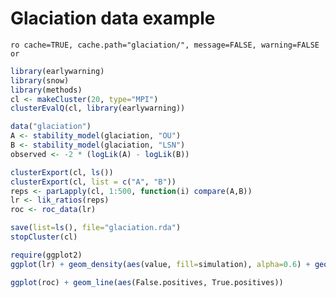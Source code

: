 
# Glaciation data example

`ro cache=TRUE, cache.path="glaciation/", message=FALSE, warning=FALSE or`

```r
library(earlywarning)
library(snow)
library(methods)
cl <- makeCluster(20, type="MPI")
clusterEvalQ(cl, library(earlywarning))
````

```r
data("glaciation")
A <- stability_model(glaciation, "OU")
B <- stability_model(glaciation, "LSN")
observed <- -2 * (logLik(A) - logLik(B))
````

```r
clusterExport(cl, ls())
clusterExport(cl, list = c("A", "B"))
reps <- parLapply(cl, 1:500, function(i) compare(A,B))
lr <- lik_ratios(reps)
roc <- roc_data(lr)
````

```r
save(list=ls(), file="glaciation.rda")
stopCluster(cl)
````

```r
require(ggplot2)
ggplot(lr) + geom_density(aes(value, fill=simulation), alpha=0.6) + geom_vline(aes(xintercept=observed))
```

```r
ggplot(roc) + geom_line(aes(False.positives, True.positives))
````


